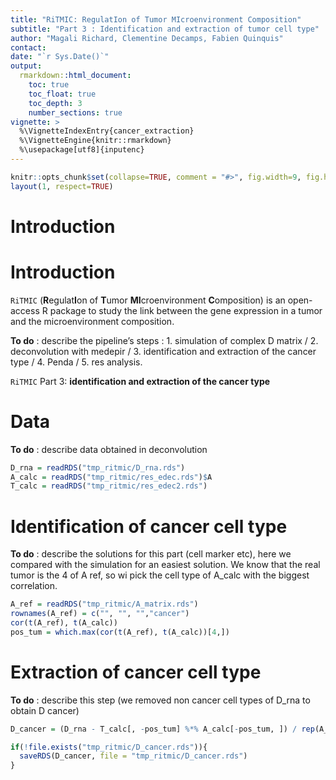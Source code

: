 ```yaml
---
title: "RiTMIC: RegulatIon of Tumor MIcroenvironment Composition"
subtitle: "Part 3 : Identification and extraction of tumor cell type"
author: "Magali Richard, Clementine Decamps, Fabien Quinquis"
contact: 
date: "`r Sys.Date()`"
output: 
  rmarkdown::html_document:
    toc: true
    toc_float: true
    toc_depth: 3
    number_sections: true
vignette: >
  %\VignetteIndexEntry{cancer_extraction}
  %\VignetteEngine{knitr::rmarkdown}
  %\usepackage[utf8]{inputenc}
---
```


```r
knitr::opts_chunk$set(collapse=TRUE, comment = "#>", fig.width=9, fig.height=6, eval=TRUE, echo=TRUE, results="verbatim", dpi=75)
layout(1, respect=TRUE)
```

# Introduction

# Introduction

`RiTMIC` (**R**egulat**I**on of **T**umor **MI**croenvironment **C**omposition) is an open-access R package to study the link between the gene expression in a tumor and the microenvironment composition. 

**To do** : describe the pipeline's steps : 1. simulation of complex D matrix / 2. deconvolution with medepir / 3. identification and extraction of the cancer type / 4. Penda / 5. res analysis.

`RiTMIC` Part 3: **identification and extraction of the cancer type**

# Data

**To do** : describe data obtained in deconvolution

```r
D_rna = readRDS("tmp_ritmic/D_rna.rds")
A_calc = readRDS("tmp_ritmic/res_edec.rds")$A
T_calc = readRDS("tmp_ritmic/res_edec2.rds")
```

# Identification of cancer cell type

**To do** : describe the solutions for this part (cell marker etc), here we compared with the simulation for an easiest solution. We know that the real tumor is the 4 of A ref, so wi pick the cell type of A_calc with the biggest correlation. 

```r
A_ref = readRDS("tmp_ritmic/A_matrix.rds")
rownames(A_ref) = c("", "", "","cancer")
cor(t(A_ref), t(A_calc))
pos_tum = which.max(cor(t(A_ref), t(A_calc))[4,])
```

# Extraction of cancer cell type

**To do** : describe this step (we removed non cancer cell types of D_rna to obtain D cancer)

```r
D_cancer = (D_rna - T_calc[, -pos_tum] %*% A_calc[-pos_tum, ]) / rep(A_calc[pos_tum,])

if(!file.exists("tmp_ritmic/D_cancer.rds")){
  saveRDS(D_cancer, file = "tmp_ritmic/D_cancer.rds")
}
```
